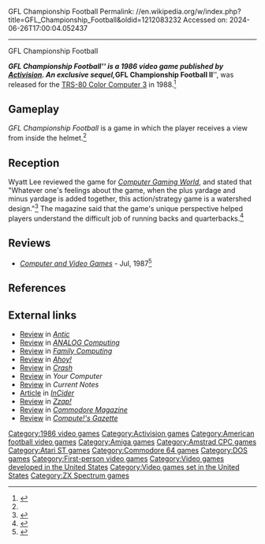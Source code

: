 GFL Championship Football
Permalink: //en.wikipedia.org/w/index.php?title=GFL_Championship_Football&oldid=1212083232
Accessed on: 2024-06-26T17:00:04.052437



------
GFL Championship Football
{{Short description|1986 video game}}
{{Infobox video game
| collapsible = 
| state = 
| italic title = 
| title = GFL Championship Football
| image = GFL Championship Football cover.jpg
| alt = 
| caption = 
| developer = 
| publisher = [[Activision]]
| series = 
| engine = 
| platforms = [[Amiga]], [[Amstrad CPC]], [[Atari ST]], [[DOS]], [[Commodore 64]], [[ZX Spectrum]]
| released = 1986
| genre = Sports
| modes = 
}}

'''''GFL Championship Football''''' is a 1986 video game published by [[Activision]]. An exclusive sequel, '''''GFL Championship Football II''''', was released for the [[TRS-80 Color Computer 3]] in 1988.<ref>{{Cite AV media notes |title=GFL Championship Football II (manual) |title-link= |last= |first= |url=https://colorcomputerarchive.com/repo/Documents/Manuals/Games/GFL%20Championship%20Football%20II%20(Tandy).pdf |date=1988-01-01 |access-date=2023-10-01 |publisher=Activision}}</ref>

==Gameplay==
''GFL Championship Football'' is a game in which the player receives a view from inside the helmet.<ref name="CGW42"/>

==Reception==
Wyatt Lee reviewed the game for ''[[Computer Gaming World]]'', and stated that "Whatever one's feelings about the game, when the plus yardage and minus yardage is added together, this action/strategy game is a watershed design."<ref name="CGW42">{{cite magazine |last=Lee |first=Wyatt |title=The Electronic Gridiron |magazine=Computer Gaming World |date=December 1987 |volume=1 |issue=42 |pages=16}}</ref> The magazine said that the game's unique perspective helped players understand the difficult job of running backs and quarterbacks.<ref name="cgw198711">{{cite magazine | title=Christmas Buyers Guide | magazine=[[Computer Gaming World]] | date=November 1987 | pages=20 |url=https://archive.org/details/Computer_Gaming_World_Issue_41/page/n19/mode/2up |issue=41}}</ref>

==Reviews==
*''[[Computer and Video Games]]'' - Jul, 1987<ref>{{Cite web|url=https://archive.org/details/ComputerAndVideoGamesIssue069Jul87/page/n25/mode/2up|title = Computer_And_Video_Games_Issue_069_Jul_87}}</ref>

==References==
{{reflist}}

==External links==
*[https://archive.org/details/1988-08-anticmagazine/page/n53/mode/2up Review] in ''[[Antic (magazine)|Antic]]''
*[https://archive.org/details/analog-computing-magazine-61/page/n63/mode/2up Review] in ''[[ANALOG Computing]]''
*[https://archive.org/details/family-computing-47/page/n55/mode/2up Review] in ''[[Family Computing]]''
*[https://archive.org/details/ahoy-magazine-44/page/n51/mode/2up Review] in ''[[Ahoy!]]''
*[https://archive.org/details/Crash_No._44_1987-09_Newsfield_GB/page/n105/mode/2up Review] in ''[[Crash (magazine)|Crash]]''
*[https://archive.org/details/YourComputer_198711/page/n49/mode/2up Review] in ''Your Computer''
*[https://archive.org/details/Current_Notes_1987-10/page/n65/mode/2up Review] in ''Current Notes''
*[https://archive.org/details/inCider_89-11/page/n51/mode/2up Article] in ''[[InCider]]''
*[https://archive.org/details/zzap-italia-13/page/n15/mode/2up Review] in ''[[Zzap!64|Zzap!]]''
*[https://archive.org/details/06-commodore-magazine/page/n39/mode/2up Review] in ''[[Commodore Magazine]]''
*[https://archive.org/details/computes.gazette/Compute_Gazette_Issue_69_1889_Mar/page/26/mode/2up Review] in ''[[Compute!'s Gazette]]''

[[Category:1986 video games]]
[[Category:Activision games]]
[[Category:American football video games]]
[[Category:Amiga games]]
[[Category:Amstrad CPC games]]
[[Category:Atari ST games]]
[[Category:Commodore 64 games]]
[[Category:DOS games]]
[[Category:First-person video games]]
[[Category:Video games developed in the United States]]
[[Category:Video games set in the United States]]
[[Category:ZX Spectrum games]]